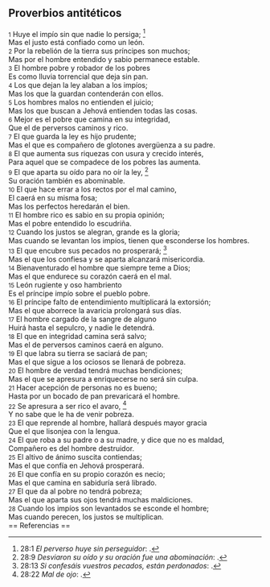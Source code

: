 == Proverbios antitéticos ==

{{anchor|1}} <small>1</small> Huye el impío sin que nadie lo persiga; <ref>28:1 ''El perverso huye sin perseguidor'': {{lib|LU|149|5|3}}.</ref><br>
Mas el justo está confiado como un león.<br>
{{anchor|2}} <small>2</small> Por la rebelión de la tierra sus príncipes son muchos;<br>
Mas por el hombre entendido y sabio permanece estable.<br>
{{anchor|3}} <small>3</small> El hombre pobre y robador de los pobres<br>
Es como lluvia torrencial que deja sin pan.<br>
{{anchor|4}} <small>4</small> Los que dejan la ley alaban a los impíos;<br>
Mas los que la guardan contenderán con ellos.<br>
{{anchor|5}} <small>5</small> Los hombres malos no entienden el juicio;<br>
Mas los que buscan a Jehová entienden todas las cosas.<br>
{{anchor|6}} <small>6</small> Mejor es el pobre que camina en su integridad,<br>
Que el de perversos caminos y rico.<br>
{{anchor|7}} <small>7</small> El que guarda la ley es hijo prudente;<br>
Mas el que es compañero de glotones avergüenza a su padre.<br>
{{anchor|8}} <small>8</small> El que aumenta sus riquezas con usura y crecido interés,<br>
Para aquel que se compadece de los pobres las aumenta.<br>
{{anchor|9}} <small>9</small> El que aparta su oído para no oír la ley, <ref>28:9 ''Desviaron su oído y su oración fue una abominación'': {{lib|LU|146|2|3}}.</ref><br>
Su oración también es abominable.<br>
{{anchor|10}} <small>10</small> El que hace errar a los rectos por el mal camino,<br>
El caerá en su misma fosa;<br>
Mas los perfectos heredarán el bien.<br>
{{anchor|11}} <small>11</small> El hombre rico es sabio en su propia opinión;<br>
Mas el pobre entendido lo escudriña.<br>
{{anchor|12}} <small>12</small> Cuando los justos se alegran, grande es la gloria;<br>
Mas cuando se levantan los impíos, tienen que esconderse los hombres.<br>
{{anchor|13}} <small>13</small> El que encubre sus pecados no prosperará; <ref>28:13 ''Si confesáis vuestros pecados, están perdonados'': {{lib|LU|156|2|7}}.</ref><br>
Mas el que los confiesa y se aparta alcanzará misericordia.<br>
{{anchor|14}} <small>14</small> Bienaventurado el hombre que siempre teme a Dios;<br>
Mas el que endurece su corazón caerá en el mal.<br>
{{anchor|15}} <small>15</small> León rugiente y oso hambriento<br>
Es el príncipe impío sobre el pueblo pobre.<br>
{{anchor|16}} <small>16</small> El príncipe falto de entendimiento multiplicará la extorsión;<br>
Mas el que aborrece la avaricia prolongará sus días.<br>
{{anchor|17}} <small>17</small> El hombre cargado de la sangre de alguno<br>
Huirá hasta el sepulcro, y nadie le detendrá.<br>
{{anchor|18}} <small>18</small> El que en integridad camina será salvo;<br>
Mas el de perversos caminos caerá en alguno.<br>
{{anchor|19}} <small>19</small> El que labra su tierra se saciará de pan;<br>
Mas el que sigue a los ociosos se llenará de pobreza.<br>
{{anchor|20}} <small>20</small> El hombre de verdad tendrá muchas bendiciones;<br>
Mas el que se apresura a enriquecerse no será sin culpa.<br>
{{anchor|21}} <small>21</small> Hacer acepción de personas no es bueno;<br>
Hasta por un bocado de pan prevaricará el hombre.<br>
{{anchor|22}} <small>22</small> Se apresura a ser rico el avaro, <ref>28:22 ''Mal de ojo'': {{lib|LU|87|5|4}}.</ref><br>
Y no sabe que le ha de venir pobreza.<br>
{{anchor|23}} <small>23</small> El que reprende al hombre, hallará después mayor gracia<br>
Que el que lisonjea con la lengua.<br>
{{anchor|24}} <small>24</small> El que roba a su padre o a su madre, y dice que no es maldad,<br>
Compañero es del hombre destruidor.<br>
{{anchor|25}} <small>25</small> El altivo de ánimo suscita contiendas;<br>
Mas el que confía en Jehová prosperará.<br>
{{anchor|26}} <small>26</small> El que confía en su propio corazón es necio;<br>
Mas el que camina en sabiduría será librado.<br>
{{anchor|27}} <small>27</small> El que da al pobre no tendrá pobreza;<br>
Mas el que aparta sus ojos tendrá muchas maldiciones.<br>
{{anchor|28}} <small>28</small> Cuando los impíos son levantados se esconde el hombre;<br>
Mas cuando perecen, los justos se multiplican.<br>
== Referencias ==

<references />
